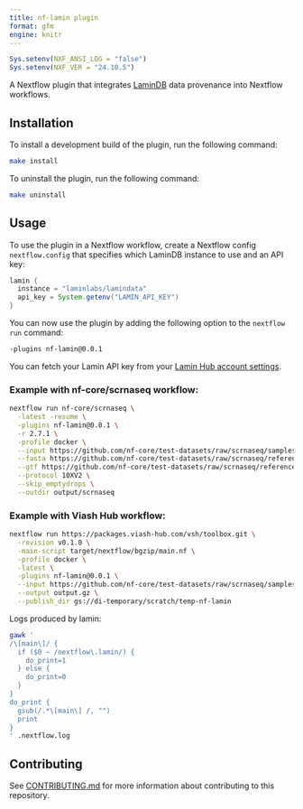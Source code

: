 ```yaml
---
title: nf-lamin plugin
format: gfm
engine: knitr
---
```


```r
Sys.setenv(NXF_ANSI_LOG = "false")
Sys.setenv(NXF_VER = "24.10.5")
```

A Nextflow plugin that integrates [LaminDB](https://github.com/laminlabs/lamindb) data provenance into Nextflow workflows.

## Installation

To install a development build of the plugin, run the following command:

```bash
make install
```

To uninstall the plugin, run the following command:

```bash
make uninstall
```

## Usage

To use the plugin in a Nextflow workflow, create a Nextflow config `nextflow.config` that specifies which LaminDB instance to use and an API key:

```groovy
lamin {
  instance = "laminlabs/lamindata"
  api_key = System.getenv("LAMIN_API_KEY")
}
```

You can now use the plugin by adding the following option to the `nextflow run` command:

```bash
-plugins nf-lamin@0.0.1
```


:::{.callout-tip}
You can fetch your Lamin API key from your [Lamin Hub account settings](https://lamin.ai/settings).
:::


### Example with nf-core/scrnaseq workflow:

```bash
nextflow run nf-core/scrnaseq \
  -latest -resume \
  -plugins nf-lamin@0.0.1 \
  -r 2.7.1 \
  -profile docker \
  --input https://github.com/nf-core/test-datasets/raw/scrnaseq/samplesheet-2-0.csv \
  --fasta https://github.com/nf-core/test-datasets/raw/scrnaseq/reference/GRCm38.p6.genome.chr19.fa \
  --gtf https://github.com/nf-core/test-datasets/raw/scrnaseq/reference/gencode.vM19.annotation.chr19.gtf \
  --protocol 10XV2 \
  --skip_emptydrops \
  --outdir output/scrnaseq
```

### Example with Viash Hub workflow:

```bash
nextflow run https://packages.viash-hub.com/vsh/toolbox.git \
  -revision v0.1.0 \
  -main-script target/nextflow/bgzip/main.nf \
  -profile docker \
  -latest \
  -plugins nf-lamin@0.0.1 \
  --input https://github.com/nf-core/test-datasets/raw/scrnaseq/samplesheet-2-0.csv \
  --output output.gz \
  --publish_dir gs://di-temporary/scratch/temp-nf-lamin
```

Logs produced by lamin:

```bash
gawk '
/\[main\]/ {
  if ($0 ~ /nextflow\.lamin/) {
    do_print=1
  } else {
    do_print=0
  }
}
do_print {
  gsub(/.*\[main\] /, "")
  print
}
' .nextflow.log
```

## Contributing

See [CONTRIBUTING.md](CONTRIBUTING.md) for more information about contributing to this repository.
